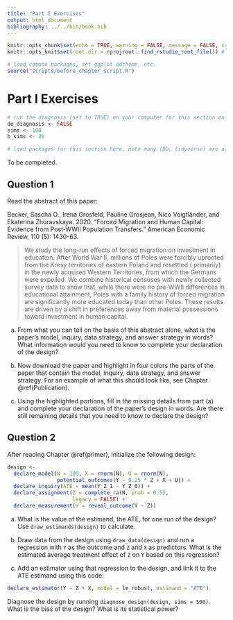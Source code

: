 ```yaml
---
title: "Part I Exercises"
output: html_document
bibliography: ../../bib/book.bib 
---
```


<!-- note do_bookdown is set in index.rmd, so we know if you're running just this .Rmd or compiling the book-->
```r
knitr::opts_chunk$set(echo = TRUE, warning = FALSE, message = FALSE, cache = FALSE)
knitr::opts_knit$set(root.dir = rprojroot::find_rstudio_root_file()) # files are all relative to RStudio project home
```

```r
# load common packages, set ggplot ddtheme, etc.
source("scripts/before_chapter_script.R")
```

<!-- start post here, do not edit above -->

# Part I Exercises

<!-- make sure to rename the section title below -->

```r
# run the diagnosis (set to TRUE) on your computer for this section only before pushing to Github. no diagnosis will ever take place on github.
do_diagnosis <- FALSE
sims <- 100
b_sims <- 20
```

```r
# load packages for this section here. note many (DD, tidyverse) are already available, see scripts/package-list.R
```

<!-- You can use the global bib file via rmarkdown cites like this: @imai2008 -->

To be completed.

## Question 1

Read the abstract of this paper:

Becker, Sascha O., Irena Grosfeld, Pauline Grosjean, Nico Voigtländer, and Ekaterina Zhuravskaya. 2020. "Forced Migration and Human Capital: Evidence from Post-WWII Population Transfers." American Economic Review, 110 (5): 1430-63.

> We study the long-run effects of forced migration on investment in education. After World War II, millions of Poles were forcibly uprooted from the Kresy territories of eastern Poland and resettled ( primarily) in the newly acquired Western Territories, from which the Germans were expelled. We combine historical censuses with newly collected survey data to show that, while there were no pre-WWII differences in educational attainment, Poles with a family history of forced migration are significantly more educated today than other Poles. These results are driven by a shift in preferences away from material possessions toward investment in human capital.

a. From what you can tell on the basis of this abstract alone, what is the paper's model, inquiry, data strategy, and answer strategy in words? What information would you need to know to complete your declaration of the design?

b. Now download the paper and highlight in four colors the parts of the paper that contain the model, inquiry, data strategy, and answer strategy. For an example of what this should look like, see Chapter \@ref(Publication).

c. Using the highlighted portions, fill in the missing details from part (a) and complete your declaration of the paper's design in words. Are there still remaining details that you need to know to declare the design?

## Question 2

After reading Chapter \@ref(primer), initialize the following design:

```r
design <- 
  declare_model(N = 100, X = rnorm(N), U = rnorm(N),
                potential_outcomes(Y ~ 0.25 * Z + X + U)) + 
  declare_inquiry(ATE = mean(Y_Z_1 - Y_Z_0)) + 
  declare_assignment(Z = complete_ra(N, prob = 0.5), 
                     legacy = FALSE) + 
  declare_measurement(Y = reveal_outcome(Y ~ Z)) 
```

a. What is the value of the estimand, the ATE, for one run of the design? Use `draw_estimands(design)` to calculate.

b. Draw data from the design using `draw_data(design)` and run a regression with `Y` as the outcome and `Z` and `X` as predictors. What is the estimated average treatment effect of `Z` on `Y` based on this regression?

c. Add an estimator using that regression to the design, and link it to the ATE estimand using this code:

```r
declare_estimator(Y ~ Z + X, model = lm_robust, estimand = "ATE")
```

Diagnose the design by running `diagnose_design(design, sims = 500)`. What is the bias of the design? What is its statistical power?


